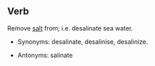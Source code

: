 == Verb==

Remove [[salt]] from; i.e. desalinate sea water.  
  
*Synonyms: desalinate, desalinise, desalinize. 
  
*Antonyms: salinate